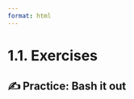 ```yaml
---
format: html
---
```


<script src='../../src/quiz.js'></script>

# 1.1. Exercises

## ✍️ Practice: Bash it out

<div id='mcq1'></div>
<script>
    generateQuiz(
        'mcq1',
        'Question 1',
        'How can we search for the word "here" in the file <code>notes.txt</code>?',
        {
        '<code>find \'here\' notes.txt</code>': '<code>find</code> is used to find filenames.',
        '<code>grep "here" notes.txt</code>': '',
        '<code>search "here" notes.txt</code>': 'There is no <code>search</code> command in the shell.',
        },
        '<code>grep "here" notes.txt</code>',
    );
</script>

<div id='mcq2'></div>
<script>
    generateQuiz(
        'mcq2',
        'Question 2',
        'What is the purpose of a pipe (<code>|</code>) in the shell?',
        {
        'A pipe allow you to save multiple commands and then execute them all at once': 'This is not quite what a pipe does; it lets you link the output from one command to another.',
        'A pipe sends the output from one command to any file you want': 'A pipe works between commands, not between files.',
        'A pipe send the output from one command to another command': '',
        },
        'A pipe send the output from one command to another command',
    );
</script>

<div id='mcq3'></div>
<script>
    generateQuiz(
        'mcq3',
        'Question 3',
        'Using the manual, look up what commands you can use to help you navigate in long text pages (such as the long text documents) using <code>less</code>?',
        {
        '<code>space</code> to scroll down, <code>b</code> to scroll up': 'Correct, but there is another correct option too.',
        '<code>b</code> to scroll down, <code>space</code> to scroll up': 'You have mixed up which key does what here.',
        '<code>/</code> to search, <code>n</code> to navigate to the next search result, <code>q</code> to quit': 'Correct, but there is another correct option too.',
        '<code>\\</code> to search, <code>s</code> to navigate to the next search result, <code>q</code> to quit': 'This is not quite how you search in the text.',
        'The first and third options are both correct': '',
        'The first and fourth options are both correct': 'The first option is correct, but not the fourth.',
        },
        'The first and third options are both correct',
    );
</script>
